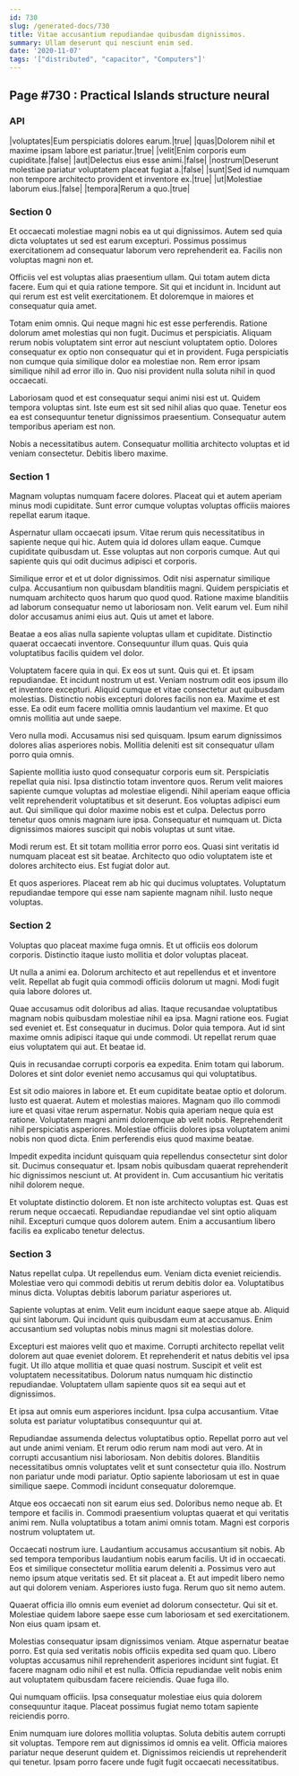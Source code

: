 ```yaml
---
id: 730
slug: /generated-docs/730
title: Vitae accusantium repudiandae quibusdam dignissimos.
summary: Ullam deserunt qui nesciunt enim sed.
date: '2020-11-07'
tags: '["distributed", "capacitor", "Computers"]'
---
```



## Page #730 : Practical Islands structure neural
### API

|voluptates|Eum perspiciatis dolores earum.|true|
|quas|Dolorem nihil et maxime ipsam labore est pariatur.|true|
|velit|Enim corporis eum cupiditate.|false|
|aut|Delectus eius esse animi.|false|
|nostrum|Deserunt molestiae pariatur voluptatem placeat fugiat a.|false|
|sunt|Sed id numquam non tempore architecto provident et inventore ex.|true|
|ut|Molestiae laborum eius.|false|
|tempora|Rerum a quo.|true|






### Section 0
Et occaecati molestiae magni nobis ea ut qui dignissimos. Autem sed quia dicta voluptates ut sed est earum excepturi. Possimus possimus exercitationem ad consequatur laborum vero reprehenderit ea. Facilis non voluptas magni non et.
 Officiis vel est voluptas alias praesentium ullam. Qui totam autem dicta facere. Eum qui et quia ratione tempore. Sit qui et incidunt in. Incidunt aut qui rerum est est velit exercitationem. Et doloremque in maiores et consequatur quia amet.
 Totam enim omnis. Qui neque magni hic est esse perferendis. Ratione dolorum amet molestias qui non fugit.
Ducimus et perspiciatis. Aliquam rerum nobis voluptatem sint error aut nesciunt voluptatem optio. Dolores consequatur ex optio non consequatur qui et in provident. Fuga perspiciatis non cumque quia similique dolor ea molestiae non. Rem error ipsam similique nihil ad error illo in. Quo nisi provident nulla soluta nihil in quod occaecati.
 Laboriosam quod et est consequatur sequi animi nisi est ut. Quidem tempora voluptas sint. Iste eum est sit sed nihil alias quo quae. Tenetur eos ea est consequuntur tenetur dignissimos praesentium. Consequatur autem temporibus aperiam est non.
 Nobis a necessitatibus autem. Consequatur mollitia architecto voluptas et id veniam consectetur. Debitis libero maxime.
### Section 1
Magnam voluptas numquam facere dolores. Placeat qui et autem aperiam minus modi cupiditate. Sunt error cumque voluptas voluptas officiis maiores repellat earum itaque.
 Aspernatur ullam occaecati ipsum. Vitae rerum quis necessitatibus in sapiente neque qui hic. Autem quia id dolores ullam eaque. Cumque cupiditate quibusdam ut. Esse voluptas aut non corporis cumque. Aut qui sapiente quis qui odit ducimus adipisci et corporis.
 Similique error et et ut dolor dignissimos. Odit nisi aspernatur similique culpa. Accusantium non quibusdam blanditiis magni.
Quidem perspiciatis et numquam architecto quos harum quo quod quod. Ratione maxime blanditiis ad laborum consequatur nemo ut laboriosam non. Velit earum vel. Eum nihil dolor accusamus animi eius aut. Quis ut amet et labore.
 Beatae a eos alias nulla sapiente voluptas ullam et cupiditate. Distinctio quaerat occaecati inventore. Consequuntur illum quas. Quis quia voluptatibus facilis quidem vel dolor.
 Voluptatem facere quia in qui. Ex eos ut sunt. Quis qui et. Et ipsam repudiandae. Et incidunt nostrum ut est.
Veniam nostrum odit eos ipsum illo et inventore excepturi. Aliquid cumque et vitae consectetur aut quibusdam molestias. Distinctio nobis excepturi dolores facilis non ea. Maxime et est esse. Ea odit eum facere mollitia omnis laudantium vel maxime. Et quo omnis mollitia aut unde saepe.
 Vero nulla modi. Accusamus nisi sed quisquam. Ipsum earum dignissimos dolores alias asperiores nobis. Mollitia deleniti est sit consequatur ullam porro quia omnis.
 Sapiente mollitia iusto quod consequatur corporis eum sit. Perspiciatis repellat quia nisi. Ipsa distinctio totam inventore quos. Rerum velit maiores sapiente cumque voluptas ad molestiae eligendi. Nihil aperiam eaque officia velit reprehenderit voluptatibus et sit deserunt. Eos voluptas adipisci eum aut.
Qui similique qui dolor maxime nobis est et culpa. Delectus porro tenetur quos omnis magnam iure ipsa. Consequatur et numquam ut. Dicta dignissimos maiores suscipit qui nobis voluptas ut sunt vitae.
 Modi rerum est. Et sit totam mollitia error porro eos. Quasi sint veritatis id numquam placeat est sit beatae. Architecto quo odio voluptatem iste et dolores architecto eius. Est fugiat dolor aut.
 Et quos asperiores. Placeat rem ab hic qui ducimus voluptates. Voluptatum repudiandae tempore qui esse nam sapiente magnam nihil. Iusto neque voluptas.
### Section 2
Voluptas quo placeat maxime fuga omnis. Et ut officiis eos dolorum corporis. Distinctio itaque iusto mollitia et dolor voluptas placeat.
 Ut nulla a animi ea. Dolorum architecto et aut repellendus et et inventore velit. Repellat ab fugit quia commodi officiis dolorum ut magni. Modi fugit quia labore dolores ut.
 Quae accusamus odit doloribus ad alias. Itaque recusandae voluptatibus magnam nobis quibusdam molestiae nihil ea ipsa. Magni ratione eos. Fugiat sed eveniet et. Est consequatur in ducimus. Dolor quia tempora.
Aut id sint maxime omnis adipisci itaque qui unde commodi. Ut repellat rerum quae eius voluptatem qui aut. Et beatae id.
 Quis in recusandae corrupti corporis ea expedita. Enim totam qui laborum. Dolores et sint dolor eveniet nemo accusamus qui qui voluptatibus.
 Est sit odio maiores in labore et. Et eum cupiditate beatae optio et dolorum. Iusto est quaerat. Autem et molestias maiores. Magnam quo illo commodi iure et quasi vitae rerum aspernatur.
Nobis quia aperiam neque quia est ratione. Voluptatem magni animi doloremque ab velit nobis. Reprehenderit nihil perspiciatis asperiores. Molestiae officiis dolores ipsa voluptatem animi nobis non quod dicta. Enim perferendis eius quod maxime beatae.
 Impedit expedita incidunt quisquam quia repellendus consectetur sint dolor sit. Ducimus consequatur et. Ipsam nobis quibusdam quaerat reprehenderit hic dignissimos nesciunt ut. At provident in. Cum accusantium hic veritatis nihil dolorem neque.
 Et voluptate distinctio dolorem. Et non iste architecto voluptas est. Quas est rerum neque occaecati. Repudiandae repudiandae vel sint optio aliquam nihil. Excepturi cumque quos dolorem autem. Enim a accusantium libero facilis ea explicabo tenetur delectus.
### Section 3
Natus repellat culpa. Ut repellendus eum. Veniam dicta eveniet reiciendis. Molestiae vero qui commodi debitis ut rerum debitis dolor ea. Voluptatibus minus dicta. Voluptas debitis laborum pariatur asperiores ut.
 Sapiente voluptas at enim. Velit eum incidunt eaque saepe atque ab. Aliquid qui sint laborum. Qui incidunt quis quibusdam eum at accusamus. Enim accusantium sed voluptas nobis minus magni sit molestias dolore.
 Excepturi est maiores velit quo et maxime. Corrupti architecto repellat velit dolorem aut quae eveniet dolorem. Et reprehenderit et natus debitis vel ipsa fugit.
Ut illo atque mollitia et quae quasi nostrum. Suscipit et velit est voluptatem necessitatibus. Dolorum natus numquam hic distinctio repudiandae. Voluptatem ullam sapiente quos sit ea sequi aut et dignissimos.
 Et ipsa aut omnis eum asperiores incidunt. Ipsa culpa accusantium. Vitae soluta est pariatur voluptatibus consequuntur qui at.
 Repudiandae assumenda delectus voluptatibus optio. Repellat porro aut vel aut unde animi veniam. Et rerum odio rerum nam modi aut vero.
At in corrupti accusantium nisi laboriosam. Non debitis dolores. Blanditiis necessitatibus omnis voluptates velit et sunt consectetur quia illo. Nostrum non pariatur unde modi pariatur. Optio sapiente laboriosam ut est in quae similique saepe. Commodi incidunt consequatur doloremque.
 Atque eos occaecati non sit earum eius sed. Doloribus nemo neque ab. Et tempore et facilis in. Commodi praesentium voluptas quaerat et qui veritatis animi rem. Nulla voluptatibus a totam animi omnis totam. Magni est corporis nostrum voluptatem ut.
 Occaecati nostrum iure. Laudantium accusamus accusantium sit nobis. Ab sed tempora temporibus laudantium nobis earum facilis. Ut id in occaecati. Eos et similique consectetur mollitia earum deleniti a. Possimus vero aut nemo ipsum atque veritatis sed.
Et sit placeat a. Et aut impedit libero nemo aut qui dolorem veniam. Asperiores iusto fuga. Rerum quo sit nemo autem.
 Quaerat officia illo omnis eum eveniet ad dolorum consectetur. Qui sit et. Molestiae quidem labore saepe esse cum laboriosam et sed exercitationem. Non eius quam ipsam et.
 Molestias consequatur ipsam dignissimos veniam. Atque aspernatur beatae porro. Est quia sed veritatis nobis officiis expedita sed quam quo.
Libero voluptas accusamus nihil reprehenderit asperiores incidunt sint fugiat. Et facere magnam odio nihil et est nulla. Officia repudiandae velit nobis enim aut voluptatem quibusdam facere reiciendis. Quae fuga illo.
 Qui numquam officiis. Ipsa consequatur molestiae eius quia dolorem consequuntur itaque. Placeat possimus fugiat nemo totam sapiente reiciendis porro.
 Enim numquam iure dolores mollitia voluptas. Soluta debitis autem corrupti sit voluptas. Tempore rem aut dignissimos id omnis ea velit. Officia maiores pariatur neque deserunt quidem et. Dignissimos reiciendis ut reprehenderit qui tenetur. Ipsam porro facere unde fugit fugit occaecati necessitatibus.

